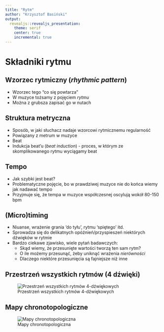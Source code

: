 ```yaml
---
title: "Rytm"
author: "Krzysztof Basiński"
output:
  revealjs::revealjs_presentation:
    theme: serif
    center: true
    incremental: true
---
```


# Składniki rytmu

## Wzorzec rytmiczny (_rhythmic pattern_)

- Wzorzec tego "co się powtarza"
- W muzyce tożsamy z pojęciem _rytmu_
- Można z grubsza zapisać go w nutach

## Struktura metryczna

- Sposób, w jaki słuchacz nadaje wzorcowi rytmicznemu regularność
- Powiązany z metrum w muzyce
- Beat
- Indukcja beat'u (_beat induction_) - proces, w którym ze skomplikowanego rytmu wyciągamy beat

## Tempo

- Jak szybki jest beat?
- Problematyczne pojęcie, bo w prawdziwej muzyce nie do końca wiemy jak nadawać tempo
- Przyjmuje się, że tempa w muzyce współczesnej oscylują wokół 80-150 bpm

## (Micro)timing

- Niuanse, wrażenie grania 'do tyłu', rytmu 'spiętego' itd.
- Sprowadza się do delikatnych opóźnień/przyspieszeń niektórych dźwięków w rytmie
- Bardzo ciekawe zjawisko, wiele pytań badawczych:
    - Skąd wiemy, że przesunięte wartości tworzą ten sam rytm?
    - O ile możemy przesunąć, żeby uniknąć wrażenia _nierówności_
    - Dlaczego niektóre przesunięcia są fajniejsze niż inne

## Przestrzeń wszystkich rytmów (4 dźwięki)

![Przestrzeń wszystkich rytmów 4-dźwiękowych](img/05_rhythm_space3d.png)

## Mapy chronotopologiczne

![Mapy chronotopologiczna](img/05_mapy.png)


